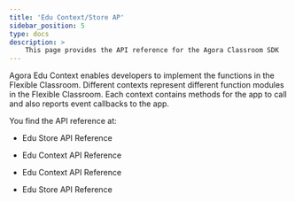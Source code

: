 ```yaml
---
title: 'Edu Context/Store AP'
sidebar_position: 5
type: docs
description: >
    This page provides the API reference for the Agora Classroom SDK
---
```


Agora Edu Context enables developers to implement the functions in the Flexible Classroom. Different contexts represent different function modules in the Flexible Classroom. Each context contains methods for the app to call and also reports event callbacks to the app.

You find the API reference at:
<PlatformWrapper platform="web">

- <Link to="{{Global.FC_API_REF_WEB_ROOT}}/index.html">Edu Store API Reference</Link>

</PlatformWrapper>

<PlatformWrapper platform="android">

- <Link to="{{Global.FC_API_REF_ANDROID_ROOT}}/edu_context_api_overview.html">Edu Context API Reference</Link>

</PlatformWrapper>

<PlatformWrapper platform="ios">

- <Link to="{{Global.FC_API_REF_IOS_ROOT}}/edu_context_api_overview.html">Edu Context API Reference</Link>

</PlatformWrapper>

<PlatformWrapper platform="electron">

- <Link to="{{Global.FC_API_REF_ELECTRON_ROOT}}/index.html">Edu Store API Reference</Link>

</PlatformWrapper>

<PlatformWrapper platform="macos">


</PlatformWrapper>
<PlatformWrapper platform="unity">



</PlatformWrapper>



<PlatformWrapper platform="flutter">


</PlatformWrapper>

<PlatformWrapper platform="windows">


</PlatformWrapper>



